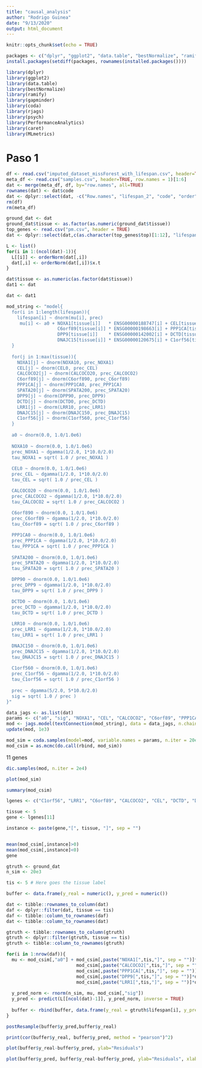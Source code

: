 ```yaml
---
title: "causal_analysis"
author: "Rodrigo Guinea"
date: "9/13/2020"
output: html_document
---
```


```r
knitr::opts_chunk$set(echo = TRUE)
```

```r
packages <- c("dplyr", "ggplot2", "data.table", "bestNormalize", "ramify", "gapminder", "coda", "rjags", "psych", "PerformanceAnalytics", "caret", "MLmetrics")
install.packages(setdiff(packages, rownames(installed.packages())))

library(dplyr)
library(ggplot2)
library(data.table)
library(bestNormalize)
library(ramify)
library(gapminder)
library(coda)
library(rjags)
library(psych)
library(PerformanceAnalytics)
library(caret)
library(MLmetrics)
```

# Paso 1

```r
df <- read.csv("imputed_dataset_missForest_with_lifespan.csv", header=TRUE, row.names = 1)
meta_df <- read.csv("samples.csv", header=TRUE, row.names = 1)[1:6]
dat <- merge(meta_df, df, by="row.names", all=TRUE)
rownames(dat) <- dat$code
dat <- dplyr::select(dat, -c("Row.names", "lifespan_2", "code", "order", "species", "family"))
rm(df)
rm(meta_df)

ground_dat <- dat
ground_dat$tissue <- as.factor(as.numeric(ground_dat$tissue))
top_genes <- read.csv("pm.csv", header = TRUE)
dat <- dplyr::select(dat,c(as.character(top_genes$top)[1:12], "lifespan", "tissue"))

L <- list()
for(i in 1:(ncol(dat)-1)){
  L[[i]] <- orderNorm(dat[,i])
  dat[,i] <- orderNorm(dat[,i])$x.t
}

dat$tissue <- as.numeric(as.factor(dat$tissue))
dat1 <- dat
```

```r
dat <- dat1

mod_string <- "model{
  for(i in 1:length(lifespan)){
    lifespan[i] ~ dnorm(mu[i], prec)
     mu[i] <- a0 + NOXA1[tissue[i]]   * ENSG00000188747[i] + CEL[tissue[i]]     * ENSG00000170835[i] + CALCOCO2[tissue[i]] * ENSG00000136436[i] + 
                   C6orf89[tissue[i]] * ENSG00000198663[i] + PPP1CA[tissue[i]]  * ENSG00000172531[i] + SPATA20[tissue[i]]  * ENSG00000006282[i] +
                   DPP9[tissue[i]]    * ENSG00000142002[i] + DCTD[tissue[i]]    * ENSG00000129187[i] + LRR1[tissue[i]]     * ENSG00000165501[i] +
                   DNAJC15[tissue[i]] * ENSG00000120675[i] + C1orf56[tissue[i]] * ENSG00000143443[i] 
  }
  
  for(j in 1:max(tissue)){
    NOXA1[j] ~ dnorm(NOXA10, prec_NOXA1)
    CEL[j] ~ dnorm(CEL0, prec_CEL)
    CALCOCO2[j] ~ dnorm(CALCOCO20, prec_CALCOCO2)
    C6orf89[j] ~ dnorm(C6orf890, prec_C6orf89)
    PPP1CA[j] ~ dnorm(PPP1CA0, prec_PPP1CA)
    SPATA20[j] ~ dnorm(SPATA200, prec_SPATA20)
    DPP9[j] ~ dnorm(DPP90, prec_DPP9)
    DCTD[j] ~ dnorm(DCTD0, prec_DCTD)
    LRR1[j] ~ dnorm(LRR10, prec_LRR1)
    DNAJC15[j] ~ dnorm(DNAJC150, prec_DNAJC15)
    C1orf56[j] ~ dnorm(C1orf560, prec_C1orf56)
  }
  
  a0 ~ dnorm(0.0, 1.0/1.0e6)
  
  NOXA10 ~ dnorm(0.0, 1.0/1.0e6)
  prec_NOXA1 ~ dgamma(1/2.0, 1*10.0/2.0)
  tau_NOXA1 = sqrt( 1.0 / prec_NOXA1 )
  
  CEL0 ~ dnorm(0.0, 1.0/1.0e6)
  prec_CEL ~ dgamma(1/2.0, 1*10.0/2.0)
  tau_CEL = sqrt( 1.0 / prec_CEL )

  CALCOCO20 ~ dnorm(0.0, 1.0/1.0e6)
  prec_CALCOCO2 ~ dgamma(1/2.0, 1*10.0/2.0)
  tau_CALCOCO2 = sqrt( 1.0 / prec_CALCOCO2 )
  
  C6orf890 ~ dnorm(0.0, 1.0/1.0e6)
  prec_C6orf89 ~ dgamma(1/2.0, 1*10.0/2.0)
  tau_C6orf89 = sqrt( 1.0 / prec_C6orf89 )

  PPP1CA0 ~ dnorm(0.0, 1.0/1.0e6)
  prec_PPP1CA ~ dgamma(1/2.0, 1*10.0/2.0)
  tau_PPP1CA = sqrt( 1.0 / prec_PPP1CA )
  
  SPATA200 ~ dnorm(0.0, 1.0/1.0e6)
  prec_SPATA20 ~ dgamma(1/2.0, 1*10.0/2.0)
  tau_SPATA20 = sqrt( 1.0 / prec_SPATA20 )

  DPP90 ~ dnorm(0.0, 1.0/1.0e6)
  prec_DPP9 ~ dgamma(1/2.0, 1*10.0/2.0)
  tau_DPP9 = sqrt( 1.0 / prec_DPP9 )

  DCTD0 ~ dnorm(0.0, 1.0/1.0e6)
  prec_DCTD ~ dgamma(1/2.0, 1*10.0/2.0)
  tau_DCTD = sqrt( 1.0 / prec_DCTD )
  
  LRR10 ~ dnorm(0.0, 1.0/1.0e6)
  prec_LRR1 ~ dgamma(1/2.0, 1*10.0/2.0)
  tau_LRR1 = sqrt( 1.0 / prec_LRR1 )

  DNAJC150 ~ dnorm(0.0, 1.0/1.0e6)
  prec_DNAJC15 ~ dgamma(1/2.0, 1*10.0/2.0)
  tau_DNAJC15 = sqrt( 1.0 / prec_DNAJC15 )
  
  C1orf560 ~ dnorm(0.0, 1.0/1.0e6)
  prec_C1orf56 ~ dgamma(1/2.0, 1*10.0/2.0)
  tau_C1orf56 = sqrt( 1.0 / prec_C1orf56 )
  
  prec ~ dgamma(5/2.0, 5*10.0/2.0)
  sig = sqrt( 1.0 / prec )
}"

data_jags <- as.list(dat)
params <- c("a0", "sig", "NOXA1", "CEL", "CALCOCO2", "C6orf89", "PPP1CA", "SPATA20", "DPP9", "DCTD", "LRR1", "DNAJC15", "C1orf56")
mod <- jags.model(textConnection(mod_string), data = data_jags, n.chains = 3)
update(mod, 1e3)

mod_sim = coda.samples(model=mod, variable.names = params, n.iter = 20e3)
mod_csim = as.mcmc(do.call(rbind, mod_sim))
```

11 genes
```r
dic.samples(mod, n.iter = 2e4)
```

```r
plot(mod_sim)
```

```r
summary(mod_csim)
```

```r
lgenes <- c("C1orf56", "LRR1", "C6orf89", "CALCOCO2", "CEL", "DCTD", "DNAJC15", "NOXA1", "PPP1CA", "SPATA20", "DPP9")
```

```r
tissue <- 5
gene <- lgenes[11]

instance <- paste(gene,"[", tissue, "]", sep = "")


mean(mod_csim[,instance]>0)
mean(mod_csim[,instance]<0)
gene
```


```r
gtruth <- ground_dat
n_sim <- 20e3

tis <- 5 # Here goes the tissue label

buffer <- data.frame(y_real = numeric(), y_pred = numeric())

dat <- tibble::rownames_to_column(dat)
daf <- dplyr::filter(dat, tissue == tis)
daf <- tibble::column_to_rownames(daf)
dat <- tibble::column_to_rownames(dat)

gtruth <- tibble::rownames_to_column(gtruth)
gtruth <- dplyr::filter(gtruth, tissue == tis)
gtruth <- tibble::column_to_rownames(gtruth)

for(i in 1:nrow(daf)){
  mu <- mod_csim[,"a0"] + mod_csim[,paste("NOXA1[",tis,"]", sep = "")]*daf[i,1] + mod_csim[,paste("CEL[",tis,"]", sep = "")]*daf[i,2] + 
                          mod_csim[,paste("CALCOCO2[",tis,"]", sep = "")]*daf[i,3] + mod_csim[,paste("C6orf89[",tis,"]", sep = "")]*daf[i,4] + 
                          mod_csim[,paste("PPP1CA[",tis,"]", sep = "")]*daf[i,5] + mod_csim[,paste("SPATA20[",tis,"]", sep = "")]*daf[i,6] +
                          mod_csim[,paste("DPP9[",tis,"]", sep = "")]*daf[i,7] + mod_csim[,paste("DCTD[",tis,"]", sep = "")]*daf[i,8] +
                          mod_csim[,paste("LRR1[",tis,"]", sep = "")]*daf[i,9] + mod_csim[,paste("DNAJC15[",tis,"]", sep = "")]*daf[i,10] + mod_csim[,paste("C1orf56[",tis,"]", sep = "")]*daf[i,11] 
  
  y_pred_norm <- rnorm(n_sim, mu, mod_csim[,"sig"])
  y_pred <- predict(L[[ncol(dat)-1]], y_pred_norm, inverse = TRUE)
  
  buffer <- rbind(buffer, data.frame(y_real = gtruth$lifespan[i], y_pred = mean(y_pred)))
}

```

```r
postResample(buffer$y_pred,buffer$y_real)
```

```r
print(cor(buffer$y_real, buffer$y_pred, method = "pearson")^2)
```

```r
plot(buffer$y_real-buffer$y_pred, ylab="Residuals")
```

```r
plot(buffer$y_pred, buffer$y_real-buffer$y_pred, ylab="Residuals", xlab = "Predictions")
```


